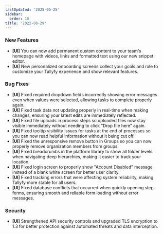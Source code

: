 ```yaml
---
lastUpdated: '2025-05-25'
sidebar:
  order: 18
title: '2022-08-29'
---
```


### New Features

- **[UI]** You can now add permanent custom content to your team's homepage with videos, links and formatted text using our new snippet editor.
- **[UI]** New personalized onboarding screens collect your goals and role to customize your Tallyfy experience and show relevant features.

### Bug Fixes

- **[UI]** Fixed required dropdown fields incorrectly showing error messages even when values were selected, allowing tasks to complete properly again.
- **[UI]** Fixed task data not updating properly in real-time when making changes, ensuring your latest edits are immediately reflected.
- **[UI]** Fixed file uploads in process steps so uploaded files now stay visible immediately without needing to click "Drop file here" again.
- **[UI]** Fixed tooltip visibility issues for tasks at the end of processes so you can now read helpful information without it being cut off.
- **[UI]** Fixed the unresponsive remove button in Groups so you can now properly remove organization members from groups.
- **[UI]** Fixed breadcrumbs in the platform library to show all folder levels when navigating deep hierarchies, making it easier to track your location.
- **[UI]** Fixed login screen to properly show "Account Disabled" message instead of a blank white screen for better user clarity.
- **[UI]** Fixed tracking errors that were affecting system reliability, making Tallyfy more stable for all users.
- **[UI]** Fixed database conflicts that occurred when quickly opening step forms, ensuring smooth and reliable form loading without error messages.

### Security

- **[UI]** Strengthened API security controls and upgraded TLS encryption to 1.3 for better protection against automated threats and data interception.